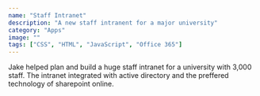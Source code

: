 ```yaml
---
name: "Staff Intranet"
description: "A new staff intranent for a major university"
category: "Apps"
image: ""
tags: ["CSS", "HTML", "JavaScript", "Office 365"]
---
```


Jake helped plan and build a huge staff intranet for a university with 3,000 staff. The intranet integrated with active directory and the preffered technology of sharepoint online.